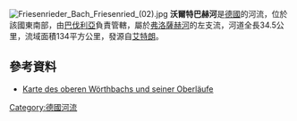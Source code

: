 [[Image:Friesenrieder_Bach_Friesenried_(02).jpg|right]]
{{Coord|48|5|5|N|10|35|0|E|display=title}}
'''沃爾特巴赫河'''是[[德國|德國]]的河流，位於該國東南部，由[[巴伐利亞|巴伐利亞]]負責管轄，屬於[[弗洛薩赫河|弗洛薩赫河]]的左支流，河道全長34.5公里，流域面積134平方公里，發源自[[艾特朗|艾特朗]]。

==參考資料==
* [https://geoportal.bayern.de/bayernatlas/?bgLayer=tk&X=5306297.79&Y=4389433.24&zoom=8&lang=de&topic=bvv&catalogNodes=122&layers=bf9ff4ed-62c7-4935-9318-d5251108acc3-layer-gemeinden_verwaltungsgemeinschaften_gemeindefreie_gebiete_flaeche,bf9ff4ed-62c7-4935-9318-d5251108acc3-layer-landkreise_kreisfreie_staedte_flaeche Karte des oberen Wörthbachs und seiner Oberläufe]

{{Germany-geo-stub}}
[[Category:德國河流|Category:德國河流]]